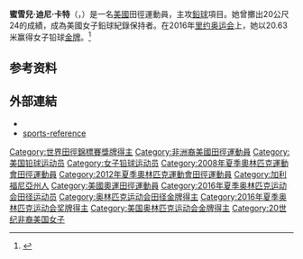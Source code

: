 {{Infobox sportsperson
| name           = 蜜雪兒·卡特<br />''Michelle Carter''
| image          = Michelle Carter Istanbul 2012.jpg
| image_size     = 200px
| caption        = 
| birth_name     = 
| nationality    = 
| residence      = 
| birth_date     = {{birth date and age|1985|10|12|df=yes}}
| birth_place    = 
| height         = {{height|m=1.75}}
| weight         = {{convert|116|kg|lb|abbr=on}}
| country        = {{USA}}
| sport          = [[田徑|田徑]]
| event          = 鉛球
| turnedpro      = 
| coach          = 
| worlds         = 
| regionals      = 
| nationals      = 
| olympics       = 
| highestranking = 
| pb             = '''室外'''：20.24 (2013)<br />'''室內'''：19.88 (2013)
| medaltemplates = 
{{MedalSport | 女子[[田徑|田徑]]}}
{{MedalCountry | {{USA}} }}
{{Medal|Competition|[[奥运会|奥运会]]}}
{{Medal|Gold|[[2016年奥运会|2016 里约]]|[[2016年夏季奧林匹克運動會田徑女子鉛球比賽|鉛球]]}}
{{MedalCompetition|[[世界田徑錦標賽|世界田徑錦標賽]]}}
{{MedalBronze|[[2015年世界田徑錦標賽|2015年 北京]]|鉛球}}
{{MedalBronze|[[2017年世界田徑錦標賽|2017年 伦敦]]|鉛球}}
{{MedalCompetition|[[世界室內田徑錦標賽|世界室內田徑錦標賽]]}}
{{MedalBronze|[[2012年世界室內田徑錦標賽|2012年 伊斯坦堡]]|鉛球}}
{{MedalCompetition|[[泛美運動會|泛美運動會]]}}
{{MedalBronze|[[2011年泛美運動會|2011年 瓜達拉哈拉]]|鉛球}}
}}
'''蜜雪兒·迪尼·卡特'''（{{lang-en|Michelle Denee Carter}}，{{bd|1985年|10月12日|catIdx=Carter, Michell}}）是一名[[美國|美國]]田徑運動員，主攻[[鉛球|鉛球]]項目。她曾擲出20公尺24的成績，成為美國女子鉛球紀錄保持者。在2016年[[里约奥运会|里约奥运会]]上，她以20.63米赢得女子铅球[[金牌|金牌]]。<ref>{{cite web|url=https://www.rio2016.com/en/athletics-womens-shot-put-final|title=Women's Shot Put|publisher=Official site of the Rio 2016 Olympic and Paralympic Games|accessdate=13 August 2016|archive-date=2016-08-23|archive-url=https://web.archive.org/web/20160823052728/https://www.rio2016.com/en/athletics-womens-shot-put-final|dead-url=no}}</ref>

==参考资料==
{{reflist}}

== 外部連結 ==
* {{iaaf name|id=184801}}
* [https://web.archive.org/web/20170614002048/http://www.sports-reference.com/olympics/athletes/ca/michelle-carter-1.html sports-reference]

{{奥林匹克运动会田径女子铅球冠军}}
{{DEFAULTSORT:Carter, Michelle}}
[[Category:世界田徑錦標賽獎牌得主|Category:世界田徑錦標賽獎牌得主]]
[[Category:非洲裔美國田徑運動員|Category:非洲裔美國田徑運動員]]
[[Category:美国铅球运动员|Category:美国铅球运动员]]
[[Category:女子铅球运动员|Category:女子铅球运动员]]
[[Category:2008年夏季奧林匹克運動會田徑運動員|Category:2008年夏季奧林匹克運動會田徑運動員]]
[[Category:2012年夏季奧林匹克運動會田徑運動員|Category:2012年夏季奧林匹克運動會田徑運動員]]
[[Category:加利福尼亞州人|Category:加利福尼亞州人]]
[[Category:美國奧運田徑運動員|Category:美國奧運田徑運動員]]
[[Category:2016年夏季奥林匹克运动会田径运动员|Category:2016年夏季奥林匹克运动会田径运动员]]
[[Category:奥林匹克运动会田径金牌得主|Category:奥林匹克运动会田径金牌得主]]
[[Category:2016年夏季奥林匹克运动会奖牌得主|Category:2016年夏季奥林匹克运动会奖牌得主]]
[[Category:美国奥林匹克运动会金牌得主|Category:美国奥林匹克运动会金牌得主]]
[[Category:20世纪非裔美国女子|Category:20世纪非裔美国女子]]